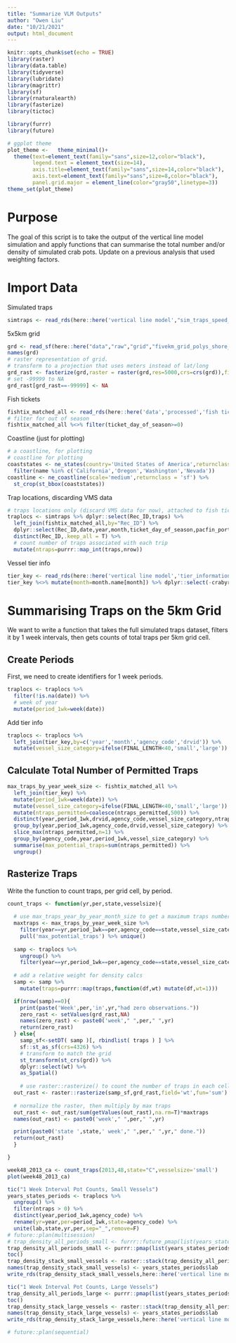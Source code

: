 ```yaml
---
title: "Summarize VLM Outputs"
author: "Owen Liu"
date: "10/21/2021"
output: html_document
---
```


```r
knitr::opts_chunk$set(echo = TRUE)
library(raster)
library(data.table)
library(tidyverse)
library(lubridate)
library(magrittr)
library(sf)
library(rnaturalearth)
library(fasterize)
library(tictoc)

library(furrr)
library(future)
```

```r
# ggplot theme
plot_theme <-   theme_minimal()+
  theme(text=element_text(family="sans",size=12,color="black"),
        legend.text = element_text(size=14),
        axis.title=element_text(family="sans",size=14,color="black"),
        axis.text=element_text(family="sans",size=8,color="black"),
        panel.grid.major = element_line(color="gray50",linetype=3))
theme_set(plot_theme)
```


# Purpose

The goal of this script is to take the output of the vertical line model simulation and apply functions that can summarise the total number and/or density of simulated crab pots. Update on a previous analysis that used weighting factors.

# Import Data

Simulated traps

```r
simtraps <- read_rds(here::here('vertical line model',"sim_traps_speed_depth_filters.rds"))
```

5x5km grid
```r
grd <- read_sf(here::here("data","raw","grid","fivekm_grid_polys_shore_lamb.shp"))
names(grd)
# raster representation of grid.
# transform to a projection that uses meters instead of lat/long
grd_rast <- fasterize(grd,raster = raster(grd,res=5000,crs=crs(grd)),field="GRID5KM_ID")
# set -99999 to NA
grd_rast[grd_rast==-99999] <- NA
```

Fish tickets
```r
fishtix_matched_all <- read_rds(here::here('data','processed','fish tickets','fish_tickets_w_dayofseason.rds'))
# filter for out of season
fishtix_matched_all %<>% filter(ticket_day_of_season>=0)
```

Coastline (just for plotting)
```r
# a coastline, for plotting
# coastline for plotting
coaststates <- ne_states(country='United States of America',returnclass = 'sf') %>% 
  filter(name %in% c('California','Oregon','Washington','Nevada'))
coastline <- ne_coastline(scale='medium',returnclass = 'sf') %>% 
  st_crop(st_bbox(coaststates))
```

Trap locations, discarding VMS data
```r
# traps locations only (discard VMS data for now), attached to fish ticket data
traplocs <- simtraps %>% dplyr::select(Rec_ID,traps) %>% 
  left_join(fishtix_matched_all,by="Rec_ID") %>% 
  dplyr::select(Rec_ID,date,year,month,ticket_day_of_season,pacfin_port_code,port_group_code,agency_code,drvid,FINAL_LENGTH,traps) %>% 
  distinct(Rec_ID,.keep_all = T) %>% 
  # count number of traps associated with each trip
  mutate(ntraps=purrr::map_int(traps,nrow))
```

Vessel tier info

```r
tier_key <- read_rds(here::here('vertical line model','tier_information_year_month_allstates.rds'))
tier_key %<>% mutate(month=month.name[month]) %>% dplyr::select(-crabyr)
```

# Summarising Traps on the 5km Grid

We want to write a function that takes the full simulated traps dataset, filters it by 1 week intervals, then gets counts of total traps per 5km grid cell.

## Create Periods

First, we need to create identifiers for 1 week periods.

```r
traplocs <- traplocs %>% 
  filter(!is.na(date)) %>% 
  # week of year
  mutate(period_1wk=week(date))
```

Add tier info

```r
traplocs <- traplocs %>% 
  left_join(tier_key,by=c('year','month','agency_code','drvid')) %>% 
  mutate(vessel_size_category=ifelse(FINAL_LENGTH<40,'small','large'))
```

## Calculate Total Number of Permitted Traps

```r
max_traps_by_year_week_size <- fishtix_matched_all %>% 
  left_join(tier_key) %>% 
  mutate(period_1wk=week(date)) %>% 
  mutate(vessel_size_category=ifelse(FINAL_LENGTH<40,'small','large')) %>% 
  mutate(ntraps_permitted=coalesce(ntraps_permitted,500)) %>%
  distinct(year,period_1wk,drvid,agency_code,vessel_size_category,ntraps_permitted) %>% 
  group_by(year,period_1wk,agency_code,drvid,vessel_size_category) %>% 
  slice_max(ntraps_permitted,n=1) %>% 
  group_by(agency_code,year,period_1wk,vessel_size_category) %>% 
  summarise(max_potential_traps=sum(ntraps_permitted)) %>% 
  ungroup()
```

## Rasterize Traps

Write the function to count traps, per grid cell, by period.

```r
count_traps <- function(yr,per,state,vesselsize){
  
  # use max_traps_year_by_year_month_size to get a maximum traps number
  maxtraps <- max_traps_by_year_week_size %>% 
    filter(year==yr,period_1wk==per,agency_code==state,vessel_size_category==vesselsize) %>% 
    pull('max_potential_traps') %>% unique()
  
  samp <- traplocs %>%
    ungroup() %>%
    filter(year==yr,period_1wk==per,agency_code==state,vessel_size_category==vesselsize)
  
  # add a relative weight for density calcs
  samp <- samp %>% 
    mutate(traps=purrr::map(traps,function(df,wt) mutate(df,wt=1)))

  if(nrow(samp)==0){
    print(paste('Week',per,'in',yr,"had zero observations."))
    zero_rast <- setValues(grd_rast,NA)
    names(zero_rast) <- paste0('week'," ",per," ",yr)
    return(zero_rast)
  } else{
    samp_sf<-setDT( samp )[, rbindlist( traps ) ] %>%
    sf::st_as_sf(crs=4326) %>% 
    # transform to match the grid
    st_transform(st_crs(grd)) %>% 
    dplyr::select(wt) %>% 
    as_Spatial()
    
    # use raster::rasterize() to count the number of traps in each cell
  out_rast <- raster::rasterize(samp_sf,grd_rast,field='wt',fun='sum')
  
  # normalize the raster, then multiply by max traps
  out_rast <- out_rast/sum(getValues(out_rast),na.rm=T)*maxtraps
  names(out_rast) <- paste0('week'," ",per," ",yr)

  print(paste0('state ',state,' week'," ",per," ",yr," done."))
  return(out_rast)
  }

}
```

```r
week48_2013_ca <- count_traps(2013,48,state="C",vesselsize='small')
plot(week48_2013_ca)
```


```r
tic("1 Week Interval Pot Counts, Small Vessels")
years_states_periods <- traplocs %>% 
  ungroup() %>% 
  filter(ntraps > 0) %>% 
  distinct(year,period_1wk,agency_code) %>% 
  rename(yr=year,per=period_1wk,state=agency_code) %>% 
  unite(lab,state,yr,per,sep="_",remove=F)
# future::plan(multisession)
# trap_density_all_periods_small <- furrr::future_pmap(list(years_states_periods$yr,years_states_periods$per,years_states_periods$state),count_traps,vesselsize='small')
trap_density_all_periods_small <- purrr::pmap(list(years_states_periods$yr,years_states_periods$per,years_states_periods$state),count_traps,vesselsize='small')
toc()
trap_density_stack_small_vessels <- raster::stack(trap_density_all_periods_small)
names(trap_density_stack_small_vessels) <- years_states_periods$lab
write_rds(trap_density_stack_small_vessels,here::here('vertical line model',"trap_density_all_1week_periods_states_small_vessels.rds"))

```

```r
tic("1 Week Interval Pot Counts, Large Vessels")
trap_density_all_periods_large <- purrr::pmap(list(years_states_periods$yr,years_states_periods$per,years_states_periods$state),count_traps,vesselsize='large')
toc()
trap_density_stack_large_vessels <- raster::stack(trap_density_all_periods_large)
names(trap_density_stack_large_vessels) <- years_states_periods$lab
write_rds(trap_density_stack_large_vessels,here::here('vertical line model',"trap_density_all_1week_periods_states_large_vessels.rds"))

# future::plan(sequential)
```